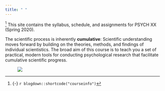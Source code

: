 ```yaml
---
title: " "
---
```

^[{-} `r blogdown::shortcode("courseinfo")`] This site contains</span> the syllabus, schedule, and assignments for PSYCH XX (Spring 2020).

The scientific process is inherently __cumulative__: Scientific understanding moves forward by building on the theories, methods, and findings of individual scientistics. The broad aim of this course is to teach you a set of practical, modern tools for conducting psychological research that facilitate  cumulative scientific progress. 

<figure>
[![](/images/human_pyramid.jpg)](/images/human_pyramid.jpg)
</figure>
